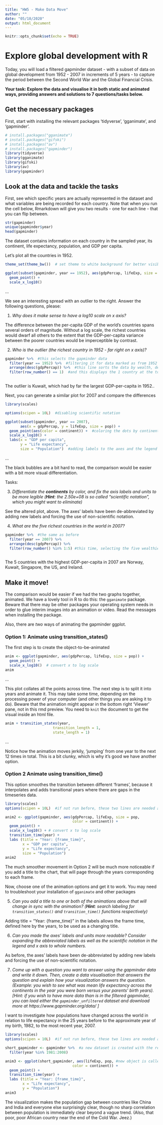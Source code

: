 ---
title: "HW5 - Make Data Move"
author: ""
date: "05/10/2020"
output: html_document
---

```{r setup, include=FALSE}
knitr::opts_chunk$set(echo = TRUE)
```

#  Explore global development with R
Today, you will load a filtered gapminder dataset -  with a subset of data on global development from 1952 - 2007 in increments of 5 years - to capture the period between the Second World War and the Global Financial Crisis. 

**Your task: Explore the data and visualise it in both static and animated ways, providing answers and solutions to 7 questions/tasks below.**

## Get the necessary packages
First, start with installing the relevant packages 'tidyverse', 'gganimate', and 'gapminder'.

```{r libraries, echo = FALSE}
# install.packages("gganimate")
# install.packages("gifski")
# install.packages("av")
# install.packages("gapminder")
library(tidyverse)
library(gganimate)
library(gifski)
library(av)
library(gapminder)
```

## Look at the data and tackle the tasks
First, see which specific years are actually represented in the dataset and what variables are being recorded for each country. Note that when you run the cell below, Rmarkdown will give you two results - one for each line - that you can flip between.
```{r}
str(gapminder)
unique(gapminder$year)
head(gapminder)
```

The dataset contains information on each country in the sampled year, its continent, life expectancy, population, and GDP per capita.

Let's plot all the countries in 1952.
```{r 1952}
theme_set(theme_bw())  # set theme to white background for better visibility

ggplot(subset(gapminder, year == 1952), aes(gdpPercap, lifeExp, size = pop)) +
  geom_point() +
  scale_x_log10() 
```

...

We see an interesting spread with an outlier to the right. Answer the following questions, please:


1. *Why does it make sense to have a log10 scale on x axis?*

The difference between the per-capita GDP of the world's countries spans several orders of magnitude. Without a log scale, the richest countries would dwarf all others to the extent that the GDP-per-capita variance between the poorer countries would be imperceptible by contrast.

2. *Who is the outlier (the richest country in 1952 - far right on x axis)?* 

``` {r outlier country}
gapminder %>%  #this selects the gapminder data
  filter(year == 1952) %>%  #filtering it for data marked as from 1952
  arrange(desc(gdpPercap)) %>%  #this line sorts the data by wealth, descending
  filter(row_number() == 1)  #and this displays the 1 country at the top
  
```

The outlier is Kuwait, which had by far the largest GDP-per-capita in 1952..

Next, you can generate a similar plot for 2007 and compare the differences
```{r 2007}
library(scales)

options(scipen = 10L)  #disabling scientific notation

ggplot(subset(gapminder, year == 2007),
       aes(x = gdpPercap, y = lifeExp, size = pop)) +
  geom_point(aes(color = continent)) +  #coloring the dots by continent
  scale_x_log10() +
  labs(x = "GDP per capita",
       y = "Life expectancy",
       size = "Population")  #adding labels to the axes and the legend

```

...

The black bubbles are a bit hard to read, the comparison would be easier with a bit more visual differentiation.

Tasks:

3. *Differentiate the **continents** by color, and fix the axis labels and units to be more legible (**Hint**: the 2.50e+08 is so called "scientific notation", which you might want to eliminate)*

See the altered plot, above. The axes' labels have been  de-abbreviated by adding new labels and forcing the use of non-scientific notation.

4. *What are the five richest countries in the world in 2007?*

``` {r richest countries}
gapminder %>%  #the same as before
  filter(year == 2007) %>%
  arrange(desc(gdpPercap)) %>%
  filter(row_number() %in% 1:5) #this time, selecting the five wealthiest
  
```
The 5 countries with the highest GDP-per-capita in 2007 are Norway, Kuwait, Singapore, the US, and Ireland.


##  Make it move!

The comparison would be easier if we had the two graphs together, animated. We have a lovely tool in R to do this: the `gganimate` package. Beware that there may be other packages your operating system needs in order to glue interim images into an animation or video. Read the messages when installing the package.

Also, there are *two* ways of animating the gapminder ggplot.

### Option 1: Animate using transition_states() 

The first step is to create the object-to-be-animated
```{r anim1 start}
anim <- ggplot(gapminder, aes(gdpPercap, lifeExp, size = pop)) +
  geom_point() +
  scale_x_log10()  # convert x to log scale
anim
```

...

This plot collates all the points across time. The next step is to split it into years and animate it. This may take some time, depending on the processing power of your computer (and other things you are asking it to do). Beware that the animation might appear in the bottom right 'Viewer' pane, not in this rmd preview. You need to `knit` the document to get the visual inside an html file.

```{r anim1}
anim + transition_states(year, 
                      transition_length = 1,
                      state_length = 1)
```
...

Notice how the animation moves jerkily, 'jumping' from one year to the next 12 times in total. This is a bit clunky, which is why it's good we have another option. 


### Option 2 Animate using transition_time()
This option smoothes the transition between different 'frames', because it interpolates and adds transitional years where there are gaps in the timeseries data.

```{r anim2}
library(scales)
options(scipen = 10L)  #if not run before, these two lines are needed again

anim2 <- ggplot(gapminder, aes(gdpPercap, lifeExp, size = pop,
                               color = continent)) +
  geom_point() +
  scale_x_log10() + # convert x to log scale
  transition_time(year) +
  labs (title = "Year: {frame_time}",
        x = "GDP per capita",
        y = "Life expectancy",
        size = "Population")
anim2
```

The much smoother movement in Option 2 will be much more noticeable if you add a title to the chart, that will page through the years corresponding to each frame.

Now, choose one of the animation options and get it to work. You may need to troubleshoot your installation of `gganimate` and other packages 


5. *Can you add a title to one or both of the animations above that will change* 
 *in sync with the animation?* *(**Hint**: search labeling for `transition_states()` and `transition_time()` functions respectively)*

Adding title = "Year: {frame_time}" in the labels allows the frame time, defined here by the years, to be used as a changing title.

6. *Can you made the axes' labels and units more readable? Consider expanding the abbreviated labels as well as the scientific notation in the legend and x axis to whole numbers.*

As before, the axes' labels have been  de-abbreviated by adding new labels and forcing the use of non-scientific notation.

7. *Come up with a question you want to answer using the gapminder data and write it down. Then, create a data visualisation that answers the question and explain how your visualization answers the question. (Example: you wish to see what was mean life expectancy across the continents in the year you were born versus your parents' birth years). [Hint: if you wish to have more data than is in the filtered gapminder, you can load either the `gapminder_unfiltered` dataset and download more at https://www.gapminder.org/data/ ]*

I want to investigate how populations have changed across the world in relation to life expectancy in the 25 years before to the approximate year of my birth, 1982, to the most recent year, 2007.


```{r anim3}
library(scales)
options(scipen = 10L)  #if not run before, these two lines are needed again

short_gapminder <- gapminder %>%  #a new dataset is created with the relevant years
  filter(year %in% 1981:2008)

anim3 <- ggplot(short_gapminder, aes(lifeExp, pop, #new object is called with new x/y
                               color = continent)) +
  geom_point() +
  transition_time(year) +
  labs (title = "Year: {frame_time}",
        x = "Life expectancy",
        y = "Population")
anim3
```

The visualization makes the population gap between countries like China and India and everyone else surprisingly clear, though no sharp correlation between population is immediately clear beyond a vague trend. (Also, that poor, poor African country near the end of the Cold War. Jeez.)